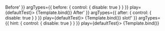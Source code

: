
<Meta
	title="Components/Textarea/Slots"
	component={VvTextarea}
	args={defaultArgs}
	argTypes={argTypes}
/>

<Canvas>
	<Story
		name="Before"
		args={{
			before: '<div class="vv-badge vv-badge--sm uppercase">Before</vv-badge>'
		}}
		argTypes={{
			before: {
				control: {
					disable: true
				}
			}
		}}
		play={defaultTest}>
		{Template.bind()}
	</Story>
</Canvas>

<Canvas>
	<Story
		name="After"
		args={{
			after: '<div class="vv-badge vv-badge--sm uppercase">After</vv-badge>'
		}}
		argTypes={{
			after: {
				control: {
					disable: true
				}
			}
		}}
		play={defaultTest}>
		{Template.bind()}
	</Story>
</Canvas>

<Canvas>
	<Story
		name="Hint"
		args={{
			hint: 'Hint <em class="italic">slot!</em>'
		}}
		argTypes={{
			hint: {
				control: {
					disable: true
				}
			}
		}}
		play={defaultTest}>
		{Template.bind()}
	</Story>
</Canvas>
